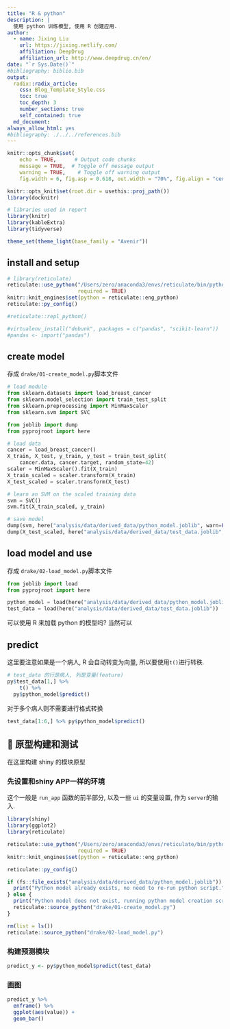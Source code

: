 ```yaml
---
title: "R & python"
description: |
  使用 python 训练模型, 使用 R 创建应用.
author:
  - name: Jixing Liu
    url: https://jixing.netlify.com/
    affiliation: DeepDrug
    affiliation_url: http://www.deepdrug.cn/en/
date: "`r Sys.Date()`"
#bibliography: biblio.bib  
output:
  radix::radix_article:
    css: Blog_Template_Style.css
    toc: true
    toc_depth: 3
    number_sections: true
    self_contained: true
  md_document:
always_allow_html: yes
#bibliography: ./../../references.bib
---
```



```r
knitr::opts_chunk$set(
    echo = TRUE,      # Output code chunks
    message = TRUE,  # Toggle off message output 
    warning = TRUE,    # Toggle off warning output
    fig.width = 6, fig.asp = 0.618, out.width = "70%", fig.align = "center") 

knitr::opts_knit$set(root.dir = usethis::proj_path())
library(docknitr)

# libraries used in report
library(knitr)
library(kableExtra)
library(tidyverse)

theme_set(theme_light(base_family = "Avenir"))
```


## install and setup

```r
# library(reticulate)
reticulate::use_python("/Users/zero/anaconda3/envs/reticulate/bin/python3",
                       required = TRUE)
knitr::knit_engines$set(python = reticulate::eng_python)
reticulate::py_config()

#reticulate::repl_python()

#virtualenv_install("debunk", packages = c("pandas", "scikit-learn"))
#pandas <- import("pandas")

```

## create model

存成 `drake/01-create_model.py`脚本文件

```python
# load module
from sklearn.datasets import load_breast_cancer
from sklearn.model_selection import train_test_split
from sklearn.preprocessing import MinMaxScaler
from sklearn.svm import SVC

from joblib import dump
from pyprojroot import here

# load data
cancer = load_breast_cancer()
X_train, X_test, y_train, y_test = train_test_split(
    cancer.data, cancer.target, random_state=42)
scaler = MinMaxScaler().fit(X_train)
X_train_scaled = scaler.transform(X_train)
X_test_scaled = scaler.transform(X_test)

# learn an SVM on the scaled training data
svm = SVC()
svm.fit(X_train_scaled, y_train)

# save model
dump(svm, here("analysis/data/derived_data/python_model.joblib", warn=False))
dump(X_test_scaled, here("analysis/data/derived_data/test_data.joblib", warn=False))

```

## load model and use 

存成 `drake/02-load_model.py`脚本文件

```python
from joblib import load
from pyprojroot import here

python_model = load(here("analysis/data/derived_data/python_model.joblib"))
test_data = load(here("analysis/data/derived_data/test_data.joblib"))

```


可以使用 R 来加载 python 的模型吗? 当然可以

## predict

这里要注意如果是一个病人, R 会自动转变为向量, 所以要使用`t()`进行转秩.

```r
# test_data 的行是病人, 列是变量(feature)
py$test_data[1,] %>%
    t() %>%
  py$python_model$predict()
```

对于多个病人则不需要进行格式转换

```r
test_data[1:6,] %>% py$python_model$predict()
```

##  🐳  原型构建和测试

在这里构建 shiny 的模块原型

### 先设置和shiny APP一样的环境

这个一般是 `run_app` 函数的前半部分, 以及一些 `ui` 的变量设置, 作为 `server`的输入.

```r
library(shiny)
library(ggplot2)
library(reticulate)

reticulate::use_python("/Users/zero/anaconda3/envs/reticulate/bin/python3",
                       required = TRUE)
knitr::knit_engines$set(python = reticulate::eng_python)

reticulate::py_config()

if (fs::file_exists("analysis/data/derived_data/python_model.joblib")) {
  print("Python model already exists, no need to re-run python script.")
} else {
  print("Python model does not exist, running python model creation script")
  reticulate::source_python("drake/01-create_model.py")
}

rm(list = ls())
reticulate::source_python("drake/02-load_model.py")

```

### 构建预测模块

```r
predict_y <- py$python_model$predict(test_data)
```

### 画图

```r
predict_y %>% 
  enframe() %>% 
  ggplot(aes(value)) +
  geom_bar()
```














